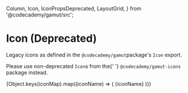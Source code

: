   Column,
  Icon,
  IconPropsDeprecated,
  LayoutGrid,
} from '@codecademy/gamut/src';

<Meta
  title="Core|Atoms/Icon (Deprecated)"
  componet={Icon}
  decorators={[withKnobs]}
/>

# Icon (Deprecated)

<StoryStatus status="deprecated" />

Legacy icons as defined in the `@codecademy/gamut`package's `Icon` export.

Please use non-deprecated `Icon`s from the{' '}
`@codecademy/gamut-icons` package instead.

<Preview>
  <Story name="Icon (Deprecated)">
    <LayoutGrid columnGap="sm" rowGap="lg">
      {Object.keys(iconMap).map((iconName) => (
        <Column key={iconName} size={2}>
          <Icon key={iconName} name={iconName} />
          <span>{iconName}</span>
        </Column>
      ))}
    </LayoutGrid>
  </Story>
</Preview>

<Props of={Icon} />
